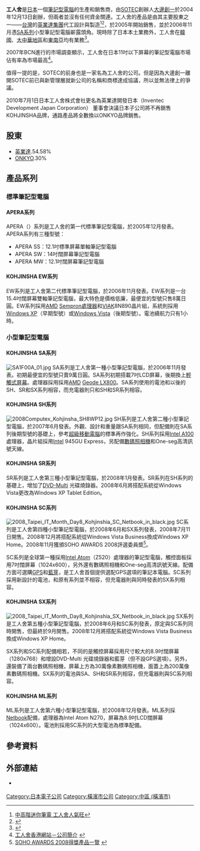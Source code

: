 {{NoteTA
|G1=IT
}}
{{Infobox Company
| company_name = 株式会社工人舍
| company_name_en = KOHJINSHA Co., Ltd.
| company_logo = 
| company_type = [[有限公司|株式會社]]
| foundation = 2004年12月13日
| location = {{JPN}}[[神奈川縣|神奈川縣]][[横濱市|横濱市]][[中區_(横濱市)|中區]]長者町5-85<br />明治安田生命日本電台大樓7樓
| zip_code = [[〒|〒]]231-0033 
| telephone_no = TEL ：+81 045-224-6655<br />FAX ：+81 045-212-2288
| key_people = [[大邊創一|大邊創一]]（創辦人）<br />森田誠二（代表取締役社長）
| industry = 電腦及週邊設備業（[[資訊科技|IT產業]]）
| products = 資訊產品、軟體及維修服務之通路銷售
| capital = 四億[[日圓|日圓]]
| num_employees = 
| accounting_period = 
| parent = 
| divisions = 
| subsid = 
| homepage = https://web.archive.org/web/20081227075901/
http://jp.kohjinsha.com/
| footnotes = 
| width = 
}}
{{Japanese|japanese=工人舎|kana=こうじんしゃ|romaji=Kōjinsha|}}
'''工人舍'''是[[日本|日本]]一個[[筆記型電腦|筆記型電腦]]的生產和銷售商，由[[SOTEC|SOTEC]]創辦人[[大邊創一|大邊創一]]於2004年12月13日創辦，但兩者並沒有任何資金關連。工人舍的產品是由其主要股東之一——[[台灣|台灣]]的[[英業達集團|英業達集團]]代工設計與製造<ref>[http://www.tsmea.org.tw/colum/industry/industry_080505_12.html 中高階迷你筆電 工人舍人氣旺]{{dead link|date=2017年12月 |bot=InternetArchiveBot |fix-attempted=yes }}</ref><ref>{{Cite web |url=http://www.inventec.com/chinese/service/pdf/96Q2.pdf |title=英業達股份有限公司2007年第2季財務報告 |access-date=2008-12-30 |archive-date=2016-03-04 |archive-url=https://web.archive.org/web/20160304230009/http://www.inventec.com/chinese/service/pdf/96Q2.pdf |dead-url=no }}</ref>，於2005年開始銷售，並於2006年11月憑[[#KOHJINSHA_SA系列|SA系列]]小型筆記型電腦嶄露頭角。現時除了日本本土業務外，工人舍在[[韓國|韓國]]、[[大中華地區|大中華地區]]和[[東南亞|東南亞]]均有業務<ref>[http://jp.kohjinsha.com/company/index.html {{lang|ja|株式会社工人舎－会社概要}}] {{webarchive|url=https://web.archive.org/web/20081227080031/http://jp.kohjinsha.com/company/index.html |date=2008-12-27 }}</ref>。

2007年BCN進行的市場調查顯示，工人舍在日本11吋以下屏幕的筆記型電腦市場佔有率為市場最高<ref>[http://www.kohjinsha.com.hk/ssb/?wh=40 工人舍香港網站－公司簡介] {{webarchive|url=https://web.archive.org/web/20081220152846/http://www.kohjinsha.com.hk/ssb/?wh=40 |date=2008-12-20 }}</ref>。

值得一提的是，SOTEC的前身也是一家名為工人舍的公司。但是因為大邊創一離開SOTEC前已與新管理層就新公司的名稱和商標達成協議，所以並無法律上的爭議。

2010年7月1日日本工人舍株式會社更名為英業達開發日本（Inventec Development Japan Corporation）
董事會決議日本子公司將不再銷售KOHJINSHA品牌，通路產品將全數換以ONKYO品牌銷售。

==股東==
*[[英業達|英業達]].54.58%
*[[ONKYO|ONKYO]].30%

==產品系列==
===標準筆記型電腦===
====APERA系列====
APERA（{{lang|ja|アペラ}}）系列是工人舍的第一代標準筆記型電腦，於2005年12月發表。APERA系列有三種型號：
*APERA SS：12.1吋標準屏幕單軸筆記型電腦
*APERA SW：14吋闊屏幕筆記型電腦
*APERA MW：12.1吋闊屏幕筆記型電腦

====KOHJINSHA EW系列====
EW系列是工人舍第二代標準筆記型電腦，於2006年11月發表。EW系列是一台15.4吋闊屏幕雙軸筆記型電腦，最大特色是價格低廉，最便宜的型號只售8萬日圓。EW系列採用[[AMD|AMD]] [[Sempron|Sempron]][[中央處理器|處理器]]和[[VIA|VIA]]K8N890晶片組，系統則採用[[Windows_XP|Windows XP]]（早期型號）或[[Windows_Vista|Windows Vista]]（後期型號）。電池續航力只有1小時。

===小型筆記型電腦===
====KOHJINSHA SA系列====
[[File:SA1F00A_01.jpg|thumb]]
SA系列是工人舍第一種小型筆記型電腦，於2006年11月發表。初期最便宜的型號只賣9萬日圓。SA系列初期搭載7吋LCD屏幕，後期換上[[輕觸式屏幕|輕觸式屏幕]]。處理器採用採用[[AMD|AMD]] [[AMD_Geode|Geode LX800]]。SA系列使用的電池和以後的SH、SR和SX系列相容，而充電器則只和SH和SR系列相容。

====KOHJINSHA SH系列====
[[File:2008Computex_Kohjinsha_SH8WP12.jpg|thumb]]
SH系列是工人舍第二種小型筆記型電腦，於2007年6月發表。外觀、設計和重量跟SA系列相同，但配備則在SA系列後期型號的基礎上，參考[[超級移動電腦|超級移動電腦]]的標準再作強化。SH系列採用[[Intel_A100|Intel A100]]處理器，晶片組採用[[Intel|Intel]] 945GU Express，另配備[[數碼照相機|數碼照相機]]和One-seg高清訊號天線。

====KOHJINSHA SR系列====
SR系列是工人舍第三種小型筆記型電腦，於2008年1月發表。SR系列在SH系列的基礎上，增加了[[DVD-Multi|DVD-Multi]] 光碟燒錄器。2008年6月將搭配系統從Windows Vista更改為Windows XP Tablet Edition。

====KOHJINSHA SC系列====
[[File:2008_Taipei_IT_Month_Day8_Kohjinshia_SC_Netbook_in_black.jpg|thumb]]
SC系列是工人舍第四種小型筆記型電腦，於2008年6月和SX系列發表，2008年7月11日開售。2008年12月將搭配系統從Windows Vista Business換成Windows XP Home。2008年11月獲頒SOHO AWARDS 2008評選委員奬<ref>[http://www.soho-awards.org/jyusyo.html SOHO AWARDS 2008得獎產品一覽] {{webarchive|url=https://web.archive.org/web/20081218101341/http://www.soho-awards.org/jyusyo.html |date=2008-12-18 }}</ref>。

SC系列是全球第一種採用[[Intel_Atom|Intel Atom]]（Z520）處理器的筆記型電腦，觸控面板採用7吋闊屏幕（1024x600），另外還有數碼照相機和One-seg高清訊號天線。配備方面可選購[[GPS|GPS]]和[[藍芽|藍芽]]，是工人舍首個提供選配GPS選項的筆記本電腦。SC系列採用新設計的電池，和原有系列並不相容，但充電器則與同時發表的SX系列相容。

====KOHJINSHA SX系列====
[[File:2008_Taipei_IT_Month_Day8_Kohjinshia_SX_Netbook_in_black.jpg|thumb]]
SX系列是工人舍第五種小型筆記型電腦，於2008年6月和SC系列發表，原定與SC系列同時開售，但最終於9月開售。2008年12月將搭配系統從Windows Vista Business換成Windows XP Home。

SX系列和SC系列配備相若，不同的是觸控屏幕採用尺寸較大的8.9吋闊屏幕（1280x768）和增設DVD-Multi 光碟燒錄器和藍芽（但不設GPS選項）。另外，還裝備了兩台數碼照相機，屏幕上方為30萬像素數碼照相機，面蓋上為200萬像素數碼照相機。SX系列的電池與SA、SH和SR系列相容，但充電器則與SC系列相容。

====KOHJINSHA ML系列====
ML系列是工人舍第六種小型筆記型電腦，於2008年12月發表。ML系列採[[Netbook|Netbook]]配備，處理器為Intel Atom N270，屏幕為8.9吋LCD闊屏幕（1024x600）。電池則採用SC系列的大型電池為標準配備。

==參考資料==
{{reflist}}

== 外部連結 ==
{{commonscat|KOHJINSHA}}
*{{ja icon}}[https://web.archive.org/web/20081227075901/http://jp.kohjinsha.com/ {{lang|ja|株式会社工人舎}}]

{{DEFAULTSORT:Kohjinsha}}
[[Category:日本電子公司|Category:日本電子公司]]
[[Category:橫濱市公司|Category:橫濱市公司]]
[[Category:中區_(橫濱市)|Category:中區 (橫濱市)]]
